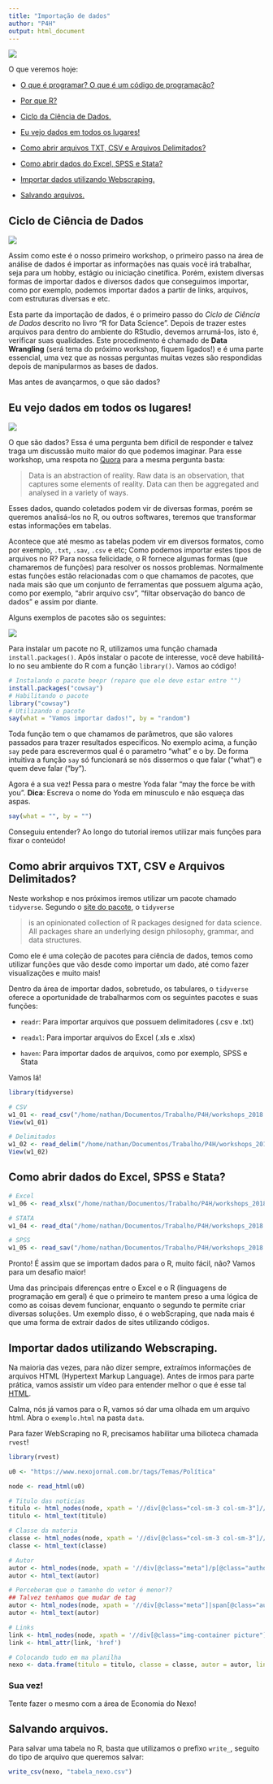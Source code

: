 ```yaml
---
title: "Importação de dados"
author: "P4H"
output: html_document
---
```


<link rel="stylesheet" href="https://github.com/p4hUSP/workshops_2018.2/blob/master/imgs/css/style.css">

<img src="https://github.com/p4hUSP/workshops_2018.2/blob/master/imgs/w1_02.png" class="livroR">

O que veremos hoje:

- [O que é programar? O que é um código de programação?](#intro)

- [Por que R?](#pqR)

- [Ciclo da Ciência de Dados.](#ciencia)

- [Eu vejo dados em todos os lugares!](#dados)
  
- [Como abrir arquivos TXT, CSV e Arquivos Delimitados?](#importar1)
  
- [Como abrir dados do Excel, SPSS e Stata?](#importar2)
  
- [Importar dados utilizando Webscraping.](#webscraping)
  
- [Salvando arquivos.](#salvar)

<a id='ciencia'></a>  

## Ciclo de Ciência de Dados

<img src="https://github.com/p4hUSP/workshops_2018.2/blob/master/imgs/w1_01.png" class="cienciadedados">

Assim como este é o nosso primeiro workshop, o primeiro passo na área de análise de dados é importar as informações nas quais você irá trabalhar, seja para um hobby, estágio ou iniciação cinetífica. Porém, existem diversas formas de importar dados e diversos dados que conseguimos importar, como por exemplo, podemos importar dados a partir de links, arquivos, com estruturas diversas e etc.

Esta parte da importação de dados, é o primeiro passo do _Ciclo de Ciência de Dados_ descrito no livro "R for Data Science". Depois de trazer estes arquivos para dentro do ambiente do RStudio, devemos arrumá-los, isto é, verificar suas qualidades. Este procedimento é chamado de __Data Wrangling__ (será tema do próximo workshop, fiquem ligados!) e é uma parte essencial, uma vez que as nossas perguntas muitas vezes são respondidas depois de manipularmos as bases de dados.

Mas antes de avançarmos, o que são dados?

<a id='dados'></a>

## Eu vejo dados em todos os lugares!

<img src="https://github.com/p4hUSP/workshops_2018.2/blob/master/imgs/w1_14.jpg" class="giphyembed">

O que são dados? Essa é uma pergunta bem dificíl de responder e talvez traga um discussão muito maior do que podemos imaginar. Para esse workshop, uma respota no [Quora](https://www.quora.com/What-is-data-1) para a mesma pergunta basta:

> Data is an abstraction of reality. Raw data is an observation, that  captures some elements of reality. Data can then be aggregated and analysed in a variety of ways.

Esses dados, quando coletados podem vir de diversas formas, porém se queremos analisá-los no R, ou outros softwares, teremos que transformar estas informações em tabelas.

Acontece que até mesmo as tabelas podem vir em diversos formatos, como por exemplo, `.txt`, `.sav`, `.csv` e etc; Como podemos importar estes tipos de arquivos no R? Para nossa felicidade, o R fornece algumas formas (que chamaremos de funções) para resolver os nossos problemas. Normalmente estas funções estão relacionadas com o que chamamos de pacotes, que nada mais são que um conjunto de ferramentas que possuem alguma ação, como por exemplo, "abrir arquivo csv", "filtar observação do banco de dados" e assim por diante.

Alguns exemplos de pacotes são os seguintes:

<img src="https://github.com/p4hUSP/workshops_2018.2/blob/master/imgs/w1_12.png" class="pacotes">

Para instalar um pacote no R, utilizamos uma função chamada `install.packages()`. Após instalar o pacote de interesse, você deve habilitá-lo no seu ambiente do R com a função `library()`. Vamos ao código!

```r
# Instalando o pacote beepr (repare que ele deve estar entre "")
install.packages("cowsay")
# Habilitando o pacote
library("cowsay")
# Utilizando o pacote
say(what = "Vamos importar dados!", by = "random")
```

Toda função tem o que chamamos de parâmetros, que são valores passados para trazer resultados especificos. No exemplo acima, a função `say` pede para escrevermos qual é o parametro "what" e o by. De forma intuitiva a função `say` só funcionará se nós dissermos o que falar ("what") e quem deve falar ("by").

Agora é a sua vez! Pessa para o mestre Yoda falar "may the force be with you". **Dica**: Escreva o nome do Yoda em minusculo e não esqueça das aspas.

```r
say(what = "", by = "")
```

Conseguiu entender? Ao longo do tutorial iremos utilizar mais funções para fixar o conteúdo!

<a id='importar1'></a>

## Como abrir arquivos TXT, CSV e Arquivos Delimitados?

Neste workshop e nos próximos iremos utilizar um pacote chamado `tidyverse`. Segundo o [site do pacote](https://www.tidyverse.org/packages/), o `tidyverse`

> is an opinionated collection of R packages designed for data science. All packages share an underlying design philosophy, grammar, and data structures.

Como ele é uma coleção de pacotes para ciência de dados, temos como utilizar funções que vão desde como importar um dado, até como fazer visualizações e muito mais!

Dentro da área de importar dados, sobretudo, os tabulares, o `tidyverse` oferece a oportunidade de trabalharmos com os seguintes pacotes e suas funções:

- `readr`: Para importar arquivos que possuem delimitadores (.csv e .txt)

- `readxl`: Para importar arquivos do Excel (.xls e .xlsx)

- `haven`: Para importar dados de arquivos, como por exemplo, SPSS e Stata

Vamos lá!

```r
library(tidyverse)
```

```r
# CSV
w1_01 <- read_csv("/home/nathan/Documentos/Trabalho/P4H/workshops_2018.2/data/w1_01.csv")
View(w1_01)

# Delimitados
w1_02 <- read_delim("/home/nathan/Documentos/Trabalho/P4H/workshops_2018.2/data/w1_02.csv", delim = "@")
View(w1_02)
```

<a id='importar2'></a>

## Como abrir dados do Excel, SPSS e Stata?

```r
# Excel
w1_06 <- read_xlsx("/home/nathan/Documentos/Trabalho/P4H/workshops_2018.2/data/w1_06.xlsx")

# STATA
w1_04 <- read_dta("/home/nathan/Documentos/Trabalho/P4H/workshops_2018.2/data/w1_04.dta")

# SPSS
w1_05 <- read_sav("/home/nathan/Documentos/Trabalho/P4H/workshops_2018.2/data/w1_05.sav")
```

Pronto! É assim que se importam dados para o R, muito fácil, não? Vamos para um desafio maior!

Uma das principais diferenças entre o Excel e o R (linguagens de programação em geral) é que o primeiro te mantem preso a uma lógica de como as coisas devem funcionar, enquanto o segundo te permite criar diversas soluções. Um exemplo disso, é o webScraping, que nada mais é que uma forma de extrair dados de sites utilizando códigos.

<a id='webscraping'></a>

## Importar dados utilizando Webscraping.

Na maioria das vezes, para não dizer sempre, extraímos informações de arquivos HTML (Hypertext Markup Language). Antes de irmos para parte prática, vamos assistir um vídeo para entender melhor o que é esse tal [HTML](https://www.youtube.com/watch?v=UjCbXQ8Coic).

Calma, nós já vamos para o R, vamos só dar uma olhada em um arquivo html. Abra o `exemplo.html` na pasta `data`.

Para fazer WebScraping no R, precisamos habilitar uma bilioteca chamada `rvest`!

```r
library(rvest)
```

```r
u0 <- "https://www.nexojornal.com.br/tags/Temas/Política"

node <- read_html(u0)

# Titulo das noticias
titulo <- html_nodes(node, xpath = '//div[@class="col-sm-3 col-sm-3"]//h3[@class="title "]')
titulo <- html_text(titulo)

# Classe da materia
classe <- html_nodes(node, xpath = '//div[@class="col-sm-3 col-sm-3"]//div[@class="kicker "]/a')
classe <- html_text(classe)

# Autor 
autor <- html_nodes(node, xpath = '//div[@class="meta"]/p[@class="author "]')
autor <- html_text(autor)

# Perceberam que o tamanho do vetor é menor??
## Talvez tenhamos que mudar de tag
autor <- html_nodes(node, xpath = '//div[@class="meta"]|span[@class="author "]')
autor <- html_text(autor)

# Links
link <- html_nodes(node, xpath = '//div[@class="img-container picture"]/a')
link <- html_attr(link, 'href')

# Colocando tudo em ma planilha
nexo <- data.frame(titulo = titulo, classe = classe, autor = autor, link = link)
```

### Sua vez!

Tente fazer o mesmo com a área de Economia do Nexo!

<a id='salvar'></a>  

## Salvando arquivos.

Para salvar uma tabela no R, basta que utilizamos o prefixo `write_`, seguito do tipo de arquivo que queremos salvar:

```r
write_csv(nexo, "tabela_nexo.csv")
```

